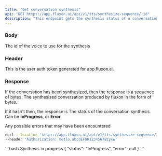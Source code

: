 ```yaml
---
title: "Get conversation synthesis"
api: "GET https://app.fluxon.ai/api/v1/tts/synthesize-sequence/:id"
description: "This endpoint gets the synthesis status of a conversation"
---
```


### Body

<ParamField path="id" type="uuid">
  The id of the voice to use for the synthesis
</ParamField>

### Header

<ParamField header="Authorization" type="string">
  This is the user auth token generated for app.fluxon.ai.
</ParamField>

### Response

If the conversation has been synthesized, then the response is a sequence of bytes.
<ResponseField name="synthesized speech" type="file">
  The synthesized conversation produced by fluxon in the form of bytes.
</ResponseField>

If it hasn't then, the response is
<ResponseField name="status" type="string">
  The status of the conversation synthesis. Can be **InProgress**, or **Error**
</ResponseField>

<ResponseField name="error" type="string">
  Any possible errors that may have been encountered
</ResponseField>

<RequestExample>

```bash Example Request
curl --location 'https://app.fluxon.ai/api/v1/tts/synthesize-sequence/3ae32dda-ff9d-450c-bea2-3feb313edb38' \
--header 'Authorization: metlo.abcdEFGH12345678zyxw'
```
</RequestExample>

<ResponseExample>
```bash Synthesis in progress
{
    "status": "InProgress",
    "error": null
}
```
</ResponseExample>